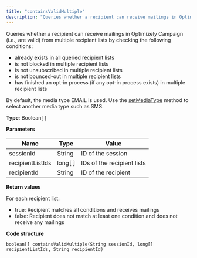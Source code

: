 ```yaml
---
title: "containsValidMultiple"
description: "Queries whether a recipient can receive mailings in Optimizely Campaign (i.e., are valid) from multiple recipient lists."
---
```


Queries whether a recipient can receive mailings in Optimizely Campaign (i.e., are valid) from multiple recipient lists by checking the following conditions:

* already exists in all queried recipient lists
* is not blocked in multiple recipient lists
* is not unsubscribed in multiple recipient lists
* is not bounced-out in multiple recipient lists
* has finished an opt-in process (if any opt-in process exists) in multiple recipient lists

By default, the media type EMAIL is used. Use the [setMediaType](/optimizely-campaign/docs/setmediatype) method to select another media type such as SMS.

**Type**: Boolean\[ \]

**Parameters**

| Name             | Type      | Value                      |
| ---------------- | --------- | -------------------------- |
| sessionId        | String    | ID of the session          |
| recipientListIds | long\[ \] | IDs of the recipient lists |
| recipientId      | String    | ID of the recipient        |

**Return values**

For each recipient list:

* true: Recipient matches all conditions and receives mailings
* false: Recipient does not match at least one condition and does not receive any mailings

**Code structure**

`boolean[] containsValidMultiple(String sessionId, long[] recipientListIds, String recipientId)
`